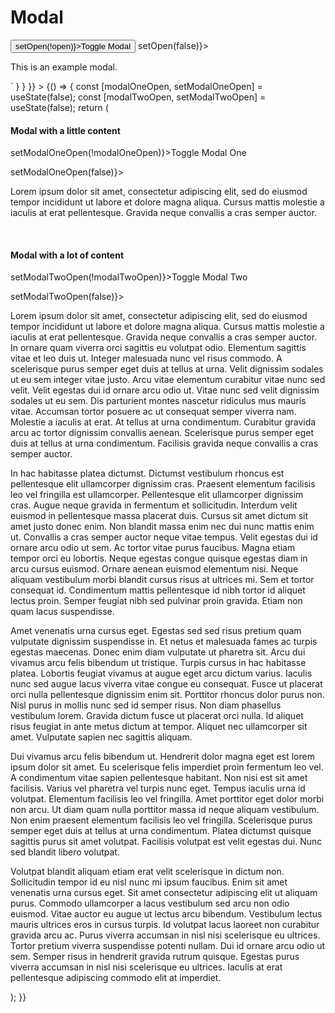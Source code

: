 
<Meta title="Components/Modal" component={Modal} />

# Modal

<Canvas>
  <Story
    name="Modal"
    parameters={{
      docs: {
        source: {
          code: dedent`
            const [open, setOpen] = useState(false);
            return (
              <div className="modals-story">
                <button onClick={() => setOpen(!open)}>Toggle Modal</button>
                <Modal isOpen={open} onAfterClose={() => setOpen(false)}>
                  <Title>Modal Title</Title>
                  <p className="text">This is an example modal.</p>
                </Modal>
              </div>`
        }
      }
    }}
  >
    {() => {
      const [modalOneOpen, setModalOneOpen] = useState(false);
      const [modalTwoOpen, setModalTwoOpen] = useState(false);
      return (
        <div className="modals-story">
          <h4>Modal with a little content</h4>
          <p>
            <ButtonPrimary onClick={() => setModalOneOpen(!modalOneOpen)}>Toggle Modal One</ButtonPrimary>
          </p>
          <Modal isOpen={modalOneOpen} onAfterClose={() => setModalOneOpen(false)}>
            <Title>Modal One</Title>
            <p className="text">
              Lorem ipsum dolor sit amet, consectetur adipiscing elit, sed do eiusmod tempor incididunt ut labore et
              dolore magna aliqua. Cursus mattis molestie a iaculis at erat pellentesque. Gravida neque convallis a cras
              semper auctor.
            </p>
          </Modal>
          <br />
          <h4>Modal with a lot of content</h4>
          <p>
            <ButtonPrimary onClick={() => setModalTwoOpen(!modalTwoOpen)}>Toggle Modal Two</ButtonPrimary>
          </p>
          <Modal isOpen={modalTwoOpen} onAfterClose={() => setModalTwoOpen(false)}>
            <Title>Modal Two</Title>
            <p className="text">
              Lorem ipsum dolor sit amet, consectetur adipiscing elit, sed do eiusmod tempor incididunt ut labore et
              dolore magna aliqua. Cursus mattis molestie a iaculis at erat pellentesque. Gravida neque convallis a cras
              semper auctor. In ornare quam viverra orci sagittis eu volutpat odio. Elementum sagittis vitae et leo duis
              ut. Integer malesuada nunc vel risus commodo. A scelerisque purus semper eget duis at tellus at urna.
              Velit dignissim sodales ut eu sem integer vitae justo. Arcu vitae elementum curabitur vitae nunc sed
              velit. Velit egestas dui id ornare arcu odio ut. Vitae nunc sed velit dignissim sodales ut eu sem. Dis
              parturient montes nascetur ridiculus mus mauris vitae. Accumsan tortor posuere ac ut consequat semper
              viverra nam. Molestie a iaculis at erat. At tellus at urna condimentum. Curabitur gravida arcu ac tortor
              dignissim convallis aenean. Scelerisque purus semper eget duis at tellus at urna condimentum. Facilisis
              gravida neque convallis a cras semper auctor.
            </p>
            <p className="text">
              In hac habitasse platea dictumst. Dictumst vestibulum rhoncus est pellentesque elit ullamcorper dignissim
              cras. Praesent elementum facilisis leo vel fringilla est ullamcorper. Pellentesque elit ullamcorper
              dignissim cras. Augue neque gravida in fermentum et sollicitudin. Interdum velit euismod in pellentesque
              massa placerat duis. Cursus sit amet dictum sit amet justo donec enim. Non blandit massa enim nec dui nunc
              mattis enim ut. Convallis a cras semper auctor neque vitae tempus. Velit egestas dui id ornare arcu odio
              ut sem. Ac tortor vitae purus faucibus. Magna etiam tempor orci eu lobortis. Neque egestas congue quisque
              egestas diam in arcu cursus euismod. Ornare aenean euismod elementum nisi. Neque aliquam vestibulum morbi
              blandit cursus risus at ultrices mi. Sem et tortor consequat id. Condimentum mattis pellentesque id nibh
              tortor id aliquet lectus proin. Semper feugiat nibh sed pulvinar proin gravida. Etiam non quam lacus
              suspendisse.
            </p>
            <p className="text">
              Amet venenatis urna cursus eget. Egestas sed sed risus pretium quam vulputate dignissim suspendisse in. Et
              netus et malesuada fames ac turpis egestas maecenas. Donec enim diam vulputate ut pharetra sit. Arcu dui
              vivamus arcu felis bibendum ut tristique. Turpis cursus in hac habitasse platea. Lobortis feugiat vivamus
              at augue eget arcu dictum varius. Iaculis nunc sed augue lacus viverra vitae congue eu consequat. Fusce ut
              placerat orci nulla pellentesque dignissim enim sit. Porttitor rhoncus dolor purus non. Nisl purus in
              mollis nunc sed id semper risus. Non diam phasellus vestibulum lorem. Gravida dictum fusce ut placerat
              orci nulla. Id aliquet risus feugiat in ante metus dictum at tempor. Aliquet nec ullamcorper sit amet.
              Vulputate sapien nec sagittis aliquam.
            </p>
            <p className="text">
              Dui vivamus arcu felis bibendum ut. Hendrerit dolor magna eget est lorem ipsum dolor sit amet. Eu
              scelerisque felis imperdiet proin fermentum leo vel. A condimentum vitae sapien pellentesque habitant. Non
              nisi est sit amet facilisis. Varius vel pharetra vel turpis nunc eget. Tempus iaculis urna id volutpat.
              Elementum facilisis leo vel fringilla. Amet porttitor eget dolor morbi non arcu. Ut diam quam nulla
              porttitor massa id neque aliquam vestibulum. Non enim praesent elementum facilisis leo vel fringilla.
              Scelerisque purus semper eget duis at tellus at urna condimentum. Platea dictumst quisque sagittis purus
              sit amet volutpat. Facilisis volutpat est velit egestas dui. Nunc sed blandit libero volutpat.
            </p>
            <p className="text">
              Volutpat blandit aliquam etiam erat velit scelerisque in dictum non. Sollicitudin tempor id eu nisl nunc
              mi ipsum faucibus. Enim sit amet venenatis urna cursus eget. Sit amet consectetur adipiscing elit ut
              aliquam purus. Commodo ullamcorper a lacus vestibulum sed arcu non odio euismod. Vitae auctor eu augue ut
              lectus arcu bibendum. Vestibulum lectus mauris ultrices eros in cursus turpis. Id volutpat lacus laoreet
              non curabitur gravida arcu ac. Purus viverra accumsan in nisl nisi scelerisque eu ultrices. Tortor pretium
              viverra suspendisse potenti nullam. Dui id ornare arcu odio ut sem. Semper risus in hendrerit gravida
              rutrum quisque. Egestas purus viverra accumsan in nisl nisi scelerisque eu ultrices. Iaculis at erat
              pellentesque adipiscing commodo elit at imperdiet.
            </p>
          </Modal>
        </div>
      );
    }}
  </Story>
  <ArgsTable of={Modal} />
</Canvas>

